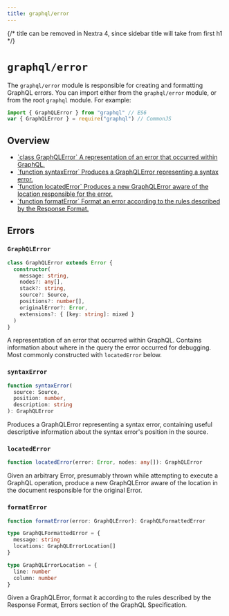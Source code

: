 ```yaml
---
title: graphql/error
---
```


{/* title can be removed in Nextra 4, since sidebar title will take from first h1 */}

# `graphql/error`

The `graphql/error` module is responsible for creating and formatting GraphQL
errors. You can import either from the `graphql/error` module, or from the root
`graphql` module. For example:

```js
import { GraphQLError } from "graphql" // ES6
var { GraphQLError } = require("graphql") // CommonJS
```

## Overview

<ul className="apiIndex">
  <li>
    <a href="#graphqlerror">
      `class GraphQLError` A representation of an error that occurred within
      GraphQL.
    </a>
  </li>
  <li>
    <a href="#syntaxerror">
      `function syntaxError` Produces a GraphQLError representing a syntax
      error.
    </a>
  </li>
  <li>
    <a href="#locatedError">
      `function locatedError` Produces a new GraphQLError aware of the location
      responsible for the error.
    </a>
  </li>
  <li>
    <a href="#formaterror">
      `function formatError` Format an error according to the rules described by
      the Response Format.
    </a>
  </li>
</ul>

## Errors

### `GraphQLError`

```ts
class GraphQLError extends Error {
  constructor(
    message: string,
    nodes?: any[],
    stack?: string,
    source?: Source,
    positions?: number[],
    originalError?: Error,
    extensions?: { [key: string]: mixed }
  )
}
```

A representation of an error that occurred within GraphQL. Contains information
about where in the query the error occurred for debugging. Most commonly
constructed with `locatedError` below.

### `syntaxError`

```ts
function syntaxError(
  source: Source,
  position: number,
  description: string
): GraphQLError
```

Produces a GraphQLError representing a syntax error, containing useful
descriptive information about the syntax error's position in the source.

### `locatedError`

```ts
function locatedError(error: Error, nodes: any[]): GraphQLError
```

Given an arbitrary Error, presumably thrown while attempting to execute a
GraphQL operation, produce a new GraphQLError aware of the location in the
document responsible for the original Error.

### `formatError`

```ts
function formatError(error: GraphQLError): GraphQLFormattedError

type GraphQLFormattedError = {
  message: string
  locations: GraphQLErrorLocation[]
}

type GraphQLErrorLocation = {
  line: number
  column: number
}
```

Given a GraphQLError, format it according to the rules described by the Response
Format, Errors section of the GraphQL Specification.
